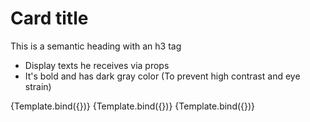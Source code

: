 
<Meta title="Gift list card/CardTitle" component="CardTitle" />


# Card title

This is a semantic heading with an h3 tag

- Display texts he receives via props
- It's bold and has dark gray color (To prevent high contrast and eye strain)

<Canvas>
  <Story name="default" args={{ text: "Happy Holidays" }}>
    {Template.bind({})}
  </Story>
</Canvas>

<Canvas>
  <Story name="short" args={{ text: "Greetings" }}>
    {Template.bind({})}
  </Story>
</Canvas>

<Canvas>
  <Story
    name="long"
    args={{ text: "This is the very best gift list in the world" }}
  >
    {Template.bind({})}
  </Story>
</Canvas>
